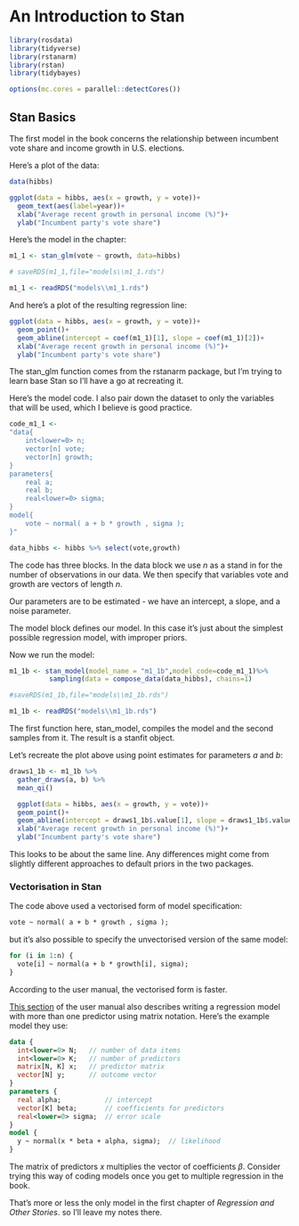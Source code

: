 # An Introduction to Stan {#introduction}

```r
library(rosdata)
library(tidyverse)
library(rstanarm)
library(rstan)
library(tidybayes)

options(mc.cores = parallel::detectCores())
```


## Stan Basics {-}

The first model in the book concerns the relationship between incumbent vote share and income growth in U.S. elections.

Here's a plot of the data:

```r
data(hibbs)

ggplot(data = hibbs, aes(x = growth, y = vote))+
  geom_text(aes(label=year))+
  xlab("Average recent growth in personal income (%)")+
  ylab("Incumbent party's vote share")
```

Here's the model in the chapter:

```r
m1_1 <- stan_glm(vote ~ growth, data=hibbs)

# saveRDS(m1_1,file="models\\m1_1.rds")
```

```r

m1_1 <- readRDS("models\\m1_1.rds")

```

And here's a plot of the resulting regression line:

```r
ggplot(data = hibbs, aes(x = growth, y = vote))+
  geom_point()+
  geom_abline(intercept = coef(m1_1)[1], slope = coef(m1_1)[2])+
  xlab("Average recent growth in personal income (%)")+
  ylab("Incumbent party's vote share")
```

The stan_glm function comes from the rstanarm package, but I'm trying to learn base Stan so I'll have a go at recreating it.

Here's the model code. I also pair down the dataset to only the variables that will be used, which I believe is good practice.

```r
code_m1_1 <- 
"data{
    int<lower=0> n;
    vector[n] vote;
    vector[n] growth;
}
parameters{
    real a;
    real b;
    real<lower=0> sigma;
}
model{
    vote ~ normal( a + b * growth , sigma );
}"

data_hibbs <- hibbs %>% select(vote,growth)
```

The code has three blocks. In the data block we use $n$ as a stand in for the number of observations in our data. We then specify that variables vote and growth are vectors of length $n$.

Our parameters are to be estimated - we have an intercept, a slope, and a noise parameter.

The model block defines our model. In this case it's just about the simplest possible regression model, with improper priors.

Now we run the model:

```r
m1_1b <- stan_model(model_name = "m1_1b",model_code=code_m1_1)%>%
          sampling(data = compose_data(data_hibbs), chains=1)

#saveRDS(m1_1b,file="models\\m1_1b.rds")

```

```r

m1_1b <- readRDS("models\\m1_1b.rds")

```

The first function here, stan_model, compiles the model and the second samples from it. The result is a stanfit object.

Let's recreate the plot above using point estimates for parameters $a$ and $b$:

```r
draws1_1b <- m1_1b %>%
  gather_draws(a, b) %>%
  mean_qi()

  ggplot(data = hibbs, aes(x = growth, y = vote))+
  geom_point()+
  geom_abline(intercept = draws1_1b$.value[1], slope = draws1_1b$.value[2])+
  xlab("Average recent growth in personal income (%)")+
  ylab("Incumbent party's vote share")
```

This looks to be about the same line. Any differences might come from slightly different approaches to default priors in the two packages.

### Vectorisation in Stan {-}

The code above used a vectorised form of model specification:

```stan
vote ~ normal( a + b * growth , sigma );
```

but it's also possible to specify the unvectorised version of the same model:

```stan
for (i in 1:n) {
  vote[i] ~ normal(a + b * growth[i], sigma);
}
```

According to the user manual, the vectorised form is faster.

[This section](https://mc-stan.org/docs/2_29/stan-users-guide/linear-regression.html#vectorization.section) of the user manual also describes writing a regression model with more than one predictor using matrix notation. Here's the example model they use:

```stan
data {
  int<lower=0> N;   // number of data items
  int<lower=0> K;   // number of predictors
  matrix[N, K] x;   // predictor matrix
  vector[N] y;      // outcome vector
}
parameters {
  real alpha;           // intercept
  vector[K] beta;       // coefficients for predictors
  real<lower=0> sigma;  // error scale
}
model {
  y ~ normal(x * beta + alpha, sigma);  // likelihood
}
```

The matrix of predictors $x$ multiplies the vector of coefficients $\beta$. Consider trying this way of coding models once you get to multiple regression in the book.

That's more or less the only model in the first chapter of *Regression and Other Stories*. so I'll leave my notes there.


